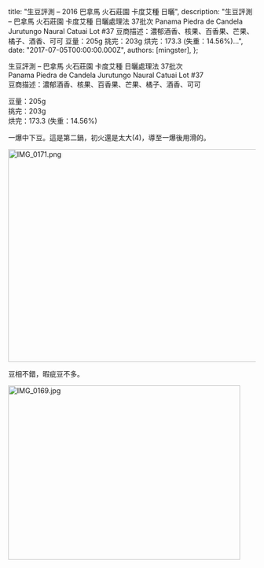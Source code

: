 
  title: "生豆評測 – 2016 巴拿馬 火石莊園 卡度艾種 日曬",
  description: "生豆評測 – 巴拿馬 火石莊園 卡度艾種 日曬處理法 37批次 Panama Piedra de Candela Jurutungo Naural Catuai Lot #37 豆商描述：濃郁酒香、核果、百香果、芒果、橘子、酒香、可可 豆量：205g 挑完：203g 烘完：173.3 (失重：14.56%)...",
  date: "2017-07-05T00:00:00.000Z",
  authors: [mingster],
};

<p>生豆評測 – 巴拿馬 火石莊園 卡度艾種 日曬處理法 37批次<br />
Panama Piedra de Candela Jurutungo Naural Catuai Lot #37<br />
豆商描述：濃郁酒香、核果、百香果、芒果、橘子、酒香、可可</p>
<p>豆量：205g<br />
挑完：203g<br />
烘完：173.3 (失重：14.56%)</p>
<p>一爆中下豆。這是第二鍋，初火還是太大(4)，導至一爆後用滑的。</p>
<p><img class="  wp-image-1856 aligncenter" src="/img/img_0171.png" alt="IMG_0171.png" width="576" height="432" /></p>
<p>豆相不錯，暇疵豆不多。</p>
<p><img class="  wp-image-1854 aligncenter" src="/img/img_0169.jpg" alt="IMG_0169.jpg" width="472" height="354" /></p>
